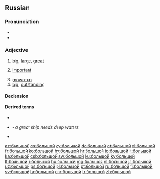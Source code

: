 ==Russian==

===Pronunciation===
* {{IPA|[bɐlʲˈʂoj]|lang=ru}}
* {{audio|Ru-большой.ogg|Audio|lang=ru}}

===Adjective===
{{ru-adj|большо́й|бо́льше|comp2=бо́льший|наибо́льший}}

# [[big]], [[large]], [[great]]
#: {{ux|ru|большой [[зал]]|large hall|inline=1}}
#: {{ux|ru|большая [[буква]]|[[capital letter]]|inline=1}}
#: {{ux|ru|большая [[дорога]]|highroad, highway, main road|inline=1}}
#: {{ux|ru|большой [[мальчик]]|[[big]] [[boy]]|inline=1}}
#: {{ux|ru|большая [[Москва]]|[[Greater]] [[Moscow]]|inline=1}}
#: {{ux|ru|большой [[Лондон]]|Greater London|inline=1}}
#: {{ux|ru|большой [[палец]] [[правый|правой]] [[рука|руки]]|[[right]] [[thumb]]|inline=1}}
#: {{ux|ru|большой [[палец]] левой ноги|left big toe|inline=1}}
#: {{ux|ru|большой [[театр]]|[[Bolshoi]] [[theatre|Theatre]]|inline=1}}
#: {{ux|ru|большое [[спасибо]]|[[thank you very much]], [[greeting]]s|inline=1}}
#: {{ux|ru|большой [[спорт]]|[[big-time]] [[sport]]s|inline=1}}
#: {{ux|ru|большая [[разница]]|[[great]] [[difference]]|inline=1}}
#: {{ux|ru|большая [[победа]]|great [[victory]]|inline=1}}
#: {{ux|ru|большое [[число]]|great / large number|inline=1}}
#: {{ux|ru|большой [[промежуток]]|wide interval|inline=1}}
#: {{ux|ru|большое [[знакомство]]|wide range of acquaintances|inline=1}}
# [[important]]
#: {{ux|ru|большой [[начальник]]|(colloq.) [[big shot]], [[honcho]]|inline=1}}
# [[grown-up]]
# [[big]], [[outstanding]]
#: {{ux|ru|большой [[любитель]]|big [[fan#English|fan]]|inline=1}}
#: {{ux|ru|большой [[лгун]]|big [[liar#English|liar]]|inline=1}}

====Declension====
{{ru-decl-adj|больш|ой|вели́к|велико́|велика́|велики́}}
{{ru-adj-old|больш|ой|вели́къ|велико́|велика́|велики́}}

====Derived terms====
* {{l|ru|де́лать больши́е глаза́}}
* {{l|ru|большо́му кораблю́ большо́е пла́вание}} - ''a great ship needs deep waters''
* {{l|ru|большо́й пожа́р|g=m}}

[[az:большой]]
[[cs:большой]]
[[cy:большой]]
[[de:большой]]
[[et:большой]]
[[el:большой]]
[[fr:большой]]
[[ko:большой]]
[[hy:большой]]
[[hr:большой]]
[[io:большой]]
[[it:большой]]
[[ka:большой]]
[[csb:большой]]
[[sw:большой]]
[[ku:большой]]
[[ky:большой]]
[[lt:большой]]
[[li:большой]]
[[hu:большой]]
[[mg:большой]]
[[nl:большой]]
[[ja:большой]]
[[uz:большой]]
[[ps:большой]]
[[pl:большой]]
[[pt:большой]]
[[ru:большой]]
[[fi:большой]]
[[sv:большой]]
[[ta:большой]]
[[chr:большой]]
[[tr:большой]]
[[zh:большой]]
